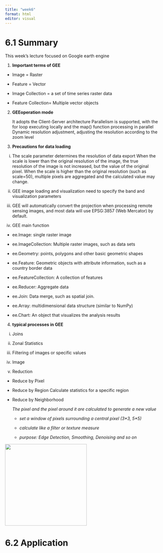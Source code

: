 ```yaml
---
title: "week6"
format: html
editor: visual
---
```


# 6.1 Summary

This week's lecture focused on Google earth engine

1.  **Important terms of GEE**

-   Image = Raster

-   Feature = Vector

-   Image Collection = a set of time series raster data

-   Feature Collection= Multiple vector objects

2.  **GEEoperation mode**

    It adopts the Client-Server architecture Parallelism is supported, with the for loop executing locally and the map() function processing in parallel Dynamic resolution adjustment, adjusting the resolution according to the zoom level

3.  **Precautions for data loading**

<!-- -->

i)  The scale parameter determines the resolution of data export When the scale is lower than the original resolution of the image, the true resolution of the image is not increased, but the value of the original pixel. When the scale is higher than the original resolution (such as scale=50), multiple pixels are aggregated and the calculated value may change.

ii) GEE image loading and visualization need to specify the band and visualization parameters

iii) GEE will automatically convert the projection when processing remote sensing images, and most data will use EPSG:3857 (Web Mercator) by default.

iv) GEE main function

-   ee.Image: single raster image

-   ee.ImageCollection: Multiple raster images, such as data sets

-   ee.Geometry: points, polygons and other basic geometric shapes

-   ee.Feature: Geometric objects with attribute information, such as a country border data

-   ee.FeatureCollection: A collection of features

-   ee.Reducer: Aggregate data

-   ee.Join: Data merge, such as spatial join.

-   ee.Array: multidimensional data structure (similar to NumPy)

-   ee.Chart: An object that visualizes the analysis results

4.  **typical processes in GEE**

<!-- -->

i)  Joins

ii) Zonal Statistics

iii) Filtering of images or specific values

iv) Image

v)  Reduction

-   Reduce by Pixel

-   Reduce by Region Calculate statistics for a specific region

-   Reduce by Neighborhood

    *The pixel and the pixel around it are calculated to generate a new value*

    -   *set a window of pixels surrounding a central pixel (3\*3, 5\*5)*

    -   *calculate like a filter or texture measure*

    -   *purpose: Edge Detection, Smoothing, Denoising and so on*

![](images/截屏2025-03-09%2013.49.11.png){fig-align="center" width="269"}

# 6.2 Application
